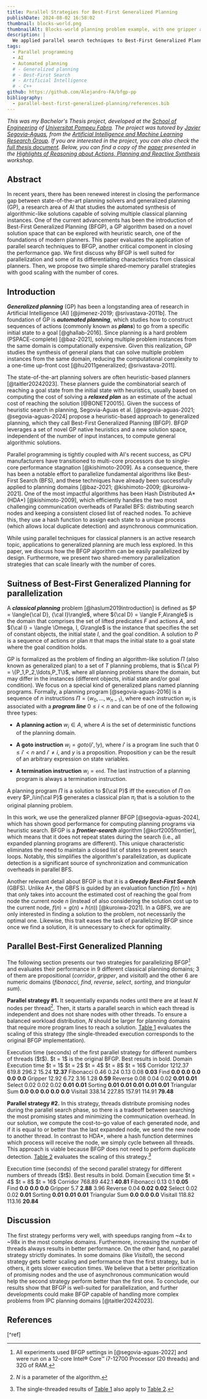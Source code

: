 ```yaml
---
title: Parallel Strategies for Best-First Generalized Planning
publishDate: 2024-08-02 16:58:02
thumbnail: blocks-world.png
thumbnailAlt: Blocks-world planning problem example, with one gripper and two towers of blocks.
description: |
  We applied parallel search techniques to Best-First Generalized Planning (BFGP), a Generalized Planning algorithm based on heuristic search.
tags:
  - Parallel programming
  - AI
  - Automated planning
  # - Generalized planning
  # - Best-First Search
  # - Artificial Intelligence
  # - C++
github: https://github.com/Alejandro-FA/bfgp-pp
bibliography:
  - parallel-best-first-generalized-planning/references.bib
---
```



_This was my Bachelor's Thesis project, developed at the [School of Engineering](https://www.upf.edu/web/etic/home) of [Universitat Pompeu Fabra](https://www.upf.edu/). The project was tutored by [Javier Segovia-Aguas](https://scholar.google.es/citations?user=VszCB5EAAAAJ&hl=es&oi=ao), from the [Artificial Intelligence and Machine Learning Research Group](https://www.upf.edu/web/ai-ml). If you are interested in the project, you can also check the [full thesis document](http://hdl.handle.net/10230/61315). Below, you can find a copy of the [paper](https://arxiv.org/abs/2407.21485) presented in the [Highlights of Reasoning about Actions, Planning and Reactive Synthesis](https://actsynt.github.io/) workshop._

## Abstract

In recent years, there has been renewed interest in closing the performance gap between state-of-the-art planning solvers and generalized planning (GP), a research area of AI that studies the automated synthesis of algorithmic-like solutions capable of solving multiple classical planning instances. One of the current advancements has been the introduction of Best-First Generalized Planning (BFGP), a GP algorithm based on a novel solution space that can be explored with heuristic search, one of the foundations of modern planners. This paper evaluates the application of parallel search techniques to BFGP, another critical component in closing the performance gap. We first discuss why BFGP is well suited for parallelization and some of its differentiating characteristics from classical planners. Then, we propose two simple shared-memory parallel strategies with good scaling with the number of cores.

## Introduction

**_Generalized planning_** (GP) has been a longstanding area of research in Artificial Intelligence (AI) [@jimenez-2019; @srivastava-2011b]. The foundation of GP is **_automated planning_**, which studies how to construct sequences of actions (commonly known as **_plans_**) to go from a specific initial state to a goal [@ghallab-2016]. Since planning is a hard problem (PSPACE-complete) [@baz-2021], solving multiple problem instances from the same domain is computationally expensive. Given this realization, GP studies the synthesis of general plans that can solve multiple problem instances from the same domain, reducing the computational complexity to a one-time up-front cost [@hu2011generalized; @srivastava-2011].

The state-of-the-art planning solvers are often heuristic-based planners [@taitler20242023]. These planners guide the combinatorial search of reaching a goal state from the initial state with heuristics, usually based on computing the cost of solving a **_relaxed plan_** as an estimate of the actual cost of reaching the solution [@BONET20015]. Given the success of heuristic search in planning, Segovia-Aguas et al. [@segovia-aguas-2021; @segovia-aguas-2024] propose a heuristic-based approach to generalized planning, which they call Best-First Generalized Planning (BFGP). BFGP leverages a set of novel GP native heuristics and a new solution space, independent of the number of input instances, to compute general algorithmic solutions.

Parallel programming is tightly coupled with AI's recent success, as CPU manufacturers have transitioned to multi-core processors due to single-core performance stagnation [@kishimoto-2009]. As a consequence, there has been a notable effort to parallelize fundamental algorithms like Best-First Search (BFS), and these techniques have already been successfully applied to planning domains [@baz-2021; @kishimoto-2009; @kuroiwa-2021]. One of the most impactful algorithms has been Hash Distributed A\* (HDA\*) [@kishimoto-2009], which efficiently handles the two most challenging communication overheads of Parallel BFS: distributing search nodes and keeping a consistent closed list of reached nodes. To achieve this, they use a hash function to assign each state to a unique process (which allows local duplicate detection) and asynchronous communication.

While using parallel techniques for classical planners is an active research topic, applications to generalized planning are much less explored. In this paper, we discuss how the BFGP algorithm can be easily parallelized by design. Furthermore, we present two shared-memory parallelization strategies that can scale linearly with the number of cores.

## Suitness of Best-First Generalized Planning for parallelization

A **_classical planning_** problem [@haslum2019introduction] is defined as $P = \langle{\cal D}, {\cal I}\rangle$, where ${\cal D} = \langle F,A\rangle$ is the domain that comprises the set of lifted predicates $F$ and actions $A$, and ${\cal I} = \langle \Omega, I, G\rangle$ is the instance that specifies the set of constant objects, the initial state $I$, and the goal condition. A solution to $P$ is a sequence of actions or plan $\pi$ that maps the initial state to a goal state where the goal condition holds.

GP is formalized as the problem of finding an algorithm-like solution $\Pi$ (also known as generalized plan) to a set of $T$ planning problems, that is ${\cal P} = \{P_1,P_2,\ldots,P_T\}$, where all planning problems share the domain, but may differ in the instances (different objects, initial state and/or goal condition). We focus on a special kind of generalized plans named planning programs. Formally, a planning program [@segovia-aguas-2016] is a sequence of $n$ instructions $\Pi = \langle w_0, ..., w_{n-1}\rangle$, where each instruction $w_i$ is associated with a **_program line_** $0 \leq i < n$ and can be of one of the following three types:

- **A planning action** $w_i \in A$, where $A$ is the set of deterministic functions of the planning domain.

- **A goto instruction** $w_i = goto(i', !y)$, where $i'$ is a program line such that $0 \leq i' < n$ and $i' \ne i$, and $y$ is a proposition. Proposition $y$ can be the result of an arbitrary expression on state variables.

- **A termination instruction** $w_i = \texttt{end}$. The last instruction of a planning program is always a termination instruction.

A planning program $\Pi$ is a solution to ${\cal P}$ iff the execution of $\Pi$ on every $P_i\in{\cal P}$ generates a classical plan $\pi_i$ that is a solution to the original planning problem.

In this work, we use the generalized planner BFGP [@segovia-aguas-2024], which has shown good performance for computing planning programs via heuristic search. BFGP is a **_frontier-search_** algorithm [@korf2005frontier], which means that it does not repeat states during the search (i.e., all expanded planning programs are different). This unique characteristic eliminates the need to maintain a closed list of states to prevent search loops. Notably, this simplifies the algorithm's parallelization, as duplicate detection is a significant source of synchronization and communication overheads in parallel BFS.

Another relevant detail about BFGP is that it is a **_Greedy Best-First Search_** (GBFS). Unlike A\*, the GBFS is guided by an evaluation function $f(n) = h(n)$ that only takes into account the estimated cost of reaching the goal from node the current node $n$ (instead of also considering the solution cost up to the current node, $f(n) = g(n) + h(n)$) [@kuroiwa-2021]. In a GBFS, we are only interested in finding a solution to the problem, not necessarily the optimal one. Likewise, this trait eases the task of parallelizing BFGP since once we find a solution, it is unnecessary to check for optimality.

## Parallel Best-First Generalized Planning

The following section presents our two strategies for parallelizing BFGP[^1] and evaluates their performance in $9$ different classical planning domains; $3$ of them are propositional (_corridor_, _gripper_, and _visitall_) and the other $6$ are numeric domains (_fibonacci_, _find_, _reverse_, _select_, _sorting_, and _triangular sum_).

[^1]: All experiments used BFGP settings in [@segovia-aguas-2022] and were run on a 12-core Intel® Core™ i7-12700 Processor (20 threads) and 32G of RAM.

**Parallel strategy \#1.** It sequentially expands nodes until there are at least $N$ nodes per thread[^2]. Then, it starts a parallel search in which each thread is independent and does not share nodes with other threads. To ensure a balanced workload distribution, $N$ should be larger for planning domains that require more program lines to reach a solution. [Table 1](#table-1) evaluates the scaling of this strategy (the single-threaded execution corresponds to the original BFGP implementation).

[^2]: $N$ is a parameter of the algorithm.

<ScrollableTable>
  <caption id="table-1">
    Execution time (seconds) of the first parallel strategy for different
    numbers of threads ($t$). $t = 1$ is the original BFGP. Best results in
    bold.
  </caption>
  <colgroup>
    <col span="1" class="domain" />
    <col span="5" class="execution-time" />
  </colgroup>
  <thead>
    <tr style="border-bottom: 2px solid var(--md-sys-color-on-surface-variant)">
      <th scope="col">Domain</th>
      <th scope="colgroup" colspan="5">
        Execution time
      </th>
    </tr>
    <tr style="font-style: italic">
      <td></td>
      <th scope="col">$t = 1$</th>
      <th scope="col">$t = 2$</th>
      <th scope="col">$t = 4$</th>
      <th scope="col">$t = 8$</th>
      <th scope="col">$t = 16$</th>
    </tr>
  </thead>
  <tr>
    <th scope="row" style="text-align: start">
      Corridor
    </th>
    <td>1212.37</td>
    <td>619.8</td>
    <td>296.2</td>
    <td>15.24</td>
    <td>
      <strong>12.37</strong>
    </td>
  </tr>
  <tr>
    <th scope="row" style="text-align: start">
      Fibonacci
    </th>
    <td>0.46</td>
    <td>0.24</td>
    <td>0.13</td>
    <td>0.08</td>
    <td>
      <strong>0.03</strong>
    </td>
  </tr>
  <tr>
    <th scope="row" style="text-align: start">
      Find
    </th>
    <td>
      <strong>0.0</strong>
    </td>
    <td>
      <strong>0.0</strong>
    </td>
    <td>
      <strong>0.0</strong>
    </td>
    <td>
      <strong>0.0</strong>
    </td>
    <td>
      <strong>0.0</strong>
    </td>
  </tr>
  <tr>
    <th scope="row" style="text-align: start">
      Gripper
    </th>
    <td>12.92</td>
    <td>6.72</td>
    <td>3.16</td>
    <td>1.28</td>
    <td>
      <strong>0.59</strong>
    </td>
  </tr>
  <tr>
    <th scope="row" style="text-align: start">
      Reverse
    </th>
    <td>0.08</td>
    <td>0.04</td>
    <td>0.02</td>
    <td>
      <strong>0.01</strong>
    </td>
    <td>
      <strong>0.01</strong>
    </td>
  </tr>
  <tr>
    <th scope="row" style="text-align: start">
      Select
    </th>
    <td>0.02</td>
    <td>0.02</td>
    <td>0.02</td>
    <td>
      <strong>0.01</strong>
    </td>
    <td>
      <strong>0.01</strong>
    </td>
  </tr>
  <tr>
    <th scope="row" style="text-align: start">
      Sorting
    </th>
    <td>
      <strong>0.01</strong>
    </td>
    <td>
      <strong>0.01</strong>
    </td>
    <td>
      <strong>0.01</strong>
    </td>
    <td>
      <strong>0.01</strong>
    </td>
    <td>
      <strong>0.01</strong>
    </td>
  </tr>
  <tr>
    <th scope="row" style="text-align: start">
      Triangular Sum
    </th>
    <td>
      <strong>0.0</strong>
    </td>
    <td>
      <strong>0.0</strong>
    </td>
    <td>
      <strong>0.0</strong>
    </td>
    <td>
      <strong>0.0</strong>
    </td>
    <td>
      <strong>0.0</strong>
    </td>
  </tr>
  <tr>
    <th scope="row" style="text-align: start">
      Visitall
    </th>
    <td>338.14</td>
    <td>227.85</td>
    <td>157.91</td>
    <td>114.91</td>
    <td>
      <strong>79.48</strong>
    </td>
  </tr>
</ScrollableTable>

**Parallel strategy \#2.** In this strategy, threads distribute promising nodes during the parallel search phase, so there is a tradeoff between searching the most promising states and minimizing the communication overhead. In our solution, we compute the cost-to-go value of each generated node, and if it is equal to or better than the last expanded node, we send the new node to another thread. In contrast to HDA\*, where a hash function determines which process will receive the node, we simply cycle between all threads. This approach is viable because BFGP does not need to perform duplicate detection. [Table 2](#table-2) evaluates the scaling of this strategy.[^3]

<ScrollableTable>
  <caption id="table-2">
    Execution time (seconds) of the second parallel strategy for different
    numbers of threads ($t$). Best results in bold.
  </caption>
  <colgroup>
    <col span="1" class="domain" />
    <col span="3" class="execution-time" />
  </colgroup>
  <thead>
    <tr style="border-bottom: 2px solid var(--md-sys-color-on-surface-variant)">
      <th scope="col">Domain</th>
      <th scope="colgroup" colspan="3">
        Execution time
      </th>
    </tr>
    <tr style="font-style: italic">
      <td></td>
      <th scope="col">$t = 4$</th>
      <th scope="col">$t = 8$</th>
      <th scope="col">$t = 16$</th>
    </tr>
  </thead>
  <tr>
    <th scope="row" style="text-align: start">
      Corridor
    </th>
    <td>768.89</td>
    <td>442.1</td>
    <td>
      <strong>40.81</strong>
    </td>
  </tr>
  <tr>
    <th scope="row" style="text-align: start">
      Fibonacci
    </th>
    <td>0.13</td>
    <td>0.1</td>
    <td>
      <strong>0.05</strong>
    </td>
  </tr>
  <tr>
    <th scope="row" style="text-align: start">
      Find
    </th>
    <td>
      <strong>0.0</strong>
    </td>
    <td>
      <strong>0.0</strong>
    </td>
    <td>
      <strong>0.0</strong>
    </td>
  </tr>
  <tr>
    <th scope="row" style="text-align: start">
      Gripper
    </th>
    <td>5.7</td>
    <td>
      <strong>2.88</strong>
    </td>
    <td>3.96</td>
  </tr>
  <tr>
    <th scope="row" style="text-align: start">
      Reverse
    </th>
    <td>0.04</td>
    <td>
      <strong>0.02</strong>
    </td>
    <td>
      <strong>0.02</strong>
    </td>
  </tr>
  <tr>
    <th scope="row" style="text-align: start">
      Select
    </th>
    <td>0.02</td>
    <td>0.02</td>
    <td>
      <strong>0.01</strong>
    </td>
  </tr>
  <tr>
    <th scope="row" style="text-align: start">
      Sorting
    </th>
    <td>
      <strong>0.01</strong>
    </td>
    <td>
      <strong>0.01</strong>
    </td>
    <td>
      <strong>0.01</strong>
    </td>
  </tr>
  <tr>
    <th scope="row" style="text-align: start">
      Triangular Sum
    </th>
    <td>
      <strong>0.0</strong>
    </td>
    <td>
      <strong>0.0</strong>
    </td>
    <td>
      <strong>0.0</strong>
    </td>
  </tr>
  <tr>
    <th scope="row" style="text-align: start">
      Visitall
    </th>
    <td>118.82</td>
    <td>113.16</td>
    <td>
      <strong>20.84</strong>
    </td>
  </tr>
</ScrollableTable>

[^3]: The single-threaded results of [Table 1](#table-1) also apply to [Table 2](#table-2).

## Discussion

The first strategy performs very well, with speedups ranging from ~4x to ~98x in the most complex domains. Furthermore, increasing the number of threads always results in better performance. On the other hand, no parallel strategy strictly dominates. In some domains (like _Visitall_), the second strategy gets better scaling and performance than the first strategy, but in others, it gets slower execution times. We believe that a better prioritization of promising nodes and the use of asynchronous communication would help the second strategy perform better than the first one. To conclude, our results show that BFGP is well-suited for parallelization, and further developments could make BFGP capable of handling more complex problems from IPC planning domains [@taitler20242023].

## References

[^ref]
